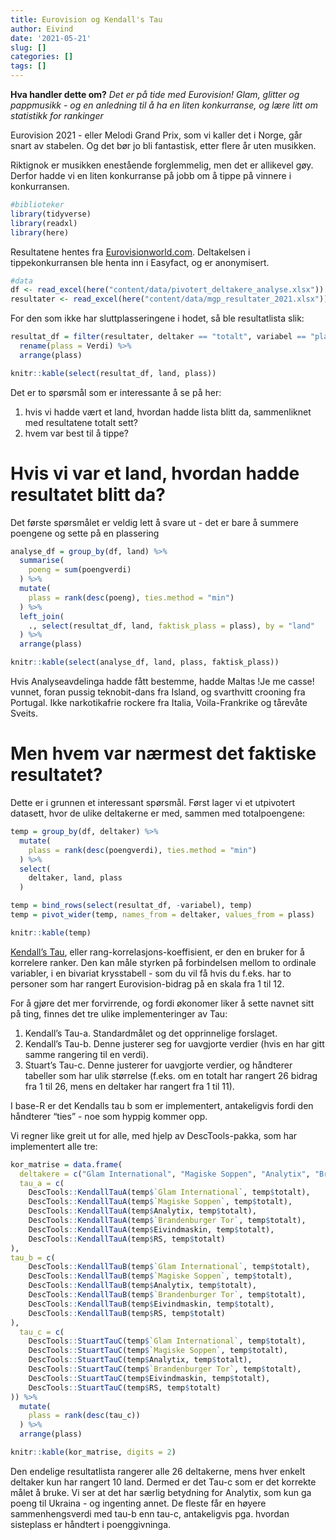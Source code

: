 ```yaml
---
title: Eurovision og Kendall's Tau
author: Eivind
date: '2021-05-21'
slug: []
categories: []
tags: []
---
```


__Hva handler dette om?__ _Det er på tide med Eurovision! Glam, glitter og pappmusikk - og en anledning til å ha en liten konkurranse, og lære litt om statistikk for rankinger_

Eurovision 2021 - eller Melodi Grand Prix, som vi kaller det i Norge, går snart av stabelen. Og det bør jo bli fantastisk, etter flere år uten musikken. 

Riktignok er musikken enestående forglemmelig, men det er allikevel gøy. Derfor hadde vi en liten konkurranse på jobb om å tippe på vinnere i konkurransen.

```r
#biblioteker
library(tidyverse)
library(readxl)
library(here)
```

Resultatene hentes fra [Eurovisionworld.com](https://eurovisionworld.com/eurovision/2021). Deltakelsen i tippekonkurransen ble henta inn i Easyfact, og er anonymisert.

```r
#data
df <- read_excel(here("content/data/pivotert_deltakere_analyse.xlsx"))
resultater <- read_excel(here("content/data/mgp_resultater_2021.xlsx"))

```

For den som ikke har sluttplasseringene i hodet, så ble resultatlista slik:

```r
resultat_df = filter(resultater, deltaker == "totalt", variabel == "plass") %>%
  rename(plass = Verdi) %>%
  arrange(plass)

knitr::kable(select(resultat_df, land, plass))

```

Det er to spørsmål som er interessante å se på her: 

1. hvis vi hadde vært et land, hvordan hadde lista blitt da, sammenliknet med resultatene totalt sett?
2. hvem var best til å tippe?

# Hvis vi var et land, hvordan hadde resultatet blitt da?

Det første spørsmålet er veldig lett å svare ut - det er bare å summere poengene og sette på en plassering

```r
analyse_df = group_by(df, land) %>%
  summarise(
    poeng = sum(poengverdi)
  ) %>%
  mutate(
    plass = rank(desc(poeng), ties.method = "min")
  ) %>%
  left_join(
    ., select(resultat_df, land, faktisk_plass = plass), by = "land"
  ) %>%
  arrange(plass)

knitr::kable(select(analyse_df, land, plass, faktisk_plass))


```

Hvis Analyseavdelinga hadde fått bestemme, hadde Maltas !Je me casse! vunnet, foran pussig teknobit-dans fra Island, og svarthvitt crooning fra Portugal. Ikke narkotikafrie rockere fra Italia, Voila-Frankrike og tårevåte Sveits.

# Men hvem var nærmest det faktiske resultatet?

Dette er i grunnen et interessant spørsmål. Først lager vi et utpivotert datasett, hvor de ulike deltakerne er med, sammen med totalpoengene:

```r
temp = group_by(df, deltaker) %>%
  mutate(
    plass = rank(desc(poengverdi), ties.method = "min")
  ) %>%
  select(
    deltaker, land, plass
  )

temp = bind_rows(select(resultat_df, -variabel), temp)
temp = pivot_wider(temp, names_from = deltaker, values_from = plass)

knitr::kable(temp)

```

[Kendall's Tau](https://en.wikipedia.org/wiki/Kendall_rank_correlation_coefficient), eller rang-korrelasjons-koeffisient, er den en bruker for å korrelere ranker. Den kan måle styrken på forbindelsen mellom to ordinale variabler, i en bivariat krysstabell - som du vil få hvis du f.eks. har to personer som har rangert Eurovision-bidrag på en skala fra 1 til 12. 

For å gjøre det mer forvirrende, og fordi økonomer liker å sette navnet sitt på ting, finnes det tre ulike implementeringer av Tau:

1. Kendall's Tau-a. Standardmålet og det opprinnelige forslaget.
2. Kendall's Tau-b. Denne justerer seg for uavgjorte verdier (hvis en har gitt samme rangering til en verdi).
3. Stuart's Tau-c. Denne justerer for uavgjorte verdier, og håndterer tabeller som har ulik størrelse (f.eks. om en totalt har rangert 26 bidrag fra 1 til 26, mens en deltaker har rangert fra 1 til 11). 

I base-R er det Kendalls tau b som er implementert, antakeligvis fordi den håndterer "ties" - noe som hyppig kommer opp.

Vi regner like greit ut for alle, med hjelp av DescTools-pakka, som har implementert alle tre:

```r

kor_matrise = data.frame(
  deltakere = c("Glam International", "Magiske Soppen", "Analytix", "Brandenburger Tor", "Eivindmaskin", "RS"),
  tau_a = c(
    DescTools::KendallTauA(temp$`Glam International`, temp$totalt),
    DescTools::KendallTauA(temp$`Magiske Soppen`, temp$totalt),
    DescTools::KendallTauA(temp$Analytix, temp$totalt),
    DescTools::KendallTauA(temp$`Brandenburger Tor`, temp$totalt),
    DescTools::KendallTauA(temp$Eivindmaskin, temp$totalt),
    DescTools::KendallTauA(temp$RS, temp$totalt)
),
tau_b = c(
    DescTools::KendallTauB(temp$`Glam International`, temp$totalt),
    DescTools::KendallTauB(temp$`Magiske Soppen`, temp$totalt),
    DescTools::KendallTauB(temp$Analytix, temp$totalt),
    DescTools::KendallTauB(temp$`Brandenburger Tor`, temp$totalt),
    DescTools::KendallTauB(temp$Eivindmaskin, temp$totalt),
    DescTools::KendallTauB(temp$RS, temp$totalt)
),
  tau_c = c(
    DescTools::StuartTauC(temp$`Glam International`, temp$totalt),
    DescTools::StuartTauC(temp$`Magiske Soppen`, temp$totalt),
    DescTools::StuartTauC(temp$Analytix, temp$totalt),
    DescTools::StuartTauC(temp$`Brandenburger Tor`, temp$totalt),
    DescTools::StuartTauC(temp$Eivindmaskin, temp$totalt),
    DescTools::StuartTauC(temp$RS, temp$totalt)
)) %>%
  mutate(
    plass = rank(desc(tau_c))
  ) %>%
  arrange(plass)

knitr::kable(kor_matrise, digits = 2)

```

Den endelige resultatlista rangerer alle 26 deltakerne, mens hver enkelt deltaker kun har rangert 10 land. Dermed er det Tau-c som er det korrekte målet å bruke. Vi ser at det har særlig betydning for Analytix, som kun ga poeng til Ukraina - og ingenting annet. De fleste får en høyere sammenhengsverdi med tau-b enn tau-c, antakeligvis pga. hvordan sisteplass er håndtert i poenggivninga. 


